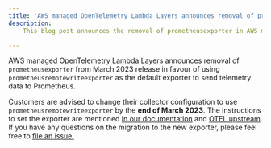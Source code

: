 ```yaml
---
title: 'AWS managed OpenTelemetry Lambda Layers announces removal of prometheusexporter from March 2023 release'
description:
    This blog post announces the removal of prometheusexporter in AWS managed OpenTelemetry Lambda Layers.

---
```



<SectionSeparator />

AWS managed OpenTelemetry Lambda Layers announces removal of `prometheusexporter` from March 2023 release in favour of using `prometheusremotewriteexporter` as the default exporter to send telemetry data to Prometheus.

<SectionSeparator />

Customers are advised to change their collector configuration to use `prometheusremotewriteexporter` by the **end of March 2023**. The instructions to set the exporter are mentioned [in our documentation](https://aws-otel.github.io/docs/getting-started/advanced-prometheus-remote-write-configurations#prometheus-remote-write-exporter-configurations) and [OTEL upstream](https://github.com/open-telemetry/opentelemetry-collector-contrib/blob/main/exporter/prometheusremotewriteexporter/README.md#getting-started). If you have any questions on the migration to the new exporter, please feel free to [file an issue.](https://github.com/aws-observability/aws-otel-lambda/issues)